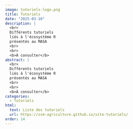 ```yaml
---
image: tutoriels-logo.png
title: Tutoriels
date: "2025-03-10"
description: |
  <br>
  Différents tutoriels
  liés à l'écosystème R
  présentés au MASA
  <br>
  <br>
  <b>À consulter</b> 
abstract: |
  <br>
  Différents tutoriels
  liés à l'écosystème R
  présentés au MASA
  <br>
  <br>
  <b>À consulter</b> 
categories:
  - Tutoriels
html:
  text: Liste des tutoriels
  url: https://ssm-agriculture.github.io/site-tutoriels/
order: 14
---
```

